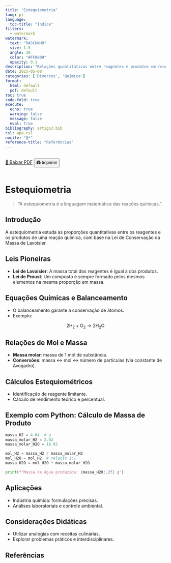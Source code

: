 ```yaml
---
title: "Estequiometria"
lang: pt
language:
  toc-title: "Índice"
filters:
  - watermark
watermark:
  text: "RASCUNHO"
  size: 1.5
  angle: 30
  color: "#FF0000"
  opacity: 0.1
description: "Relações quantitativas entre reagentes e produtos em reações químicas."
date: 2025-05-08
categories: ['Diversos', 'Química']
format:
  html: default
  pdf: default
toc: true
code-fold: true
execute:
  echo: true
  warning: false
  message: false
  eval: true
bibliography: artigo3.bib
csl: apa.csl
nocite: "@*"
reference-title: "Referências"
---
```


::: {.content-visible when-format="html"}
<div style="display: flex; gap: 1rem; margin-bottom: 1rem;">
  <a href="./index.pdf" target="_blank" class="btn btn-primary">📄 Baixar PDF</a>
  <button onclick="window.print()" class="btn btn-outline-secondary">🖨️ Imprimir</button>
</div>
:::

<div style="margin-top: 2rem;"></div>

# Estequiometria

> "A estequiometria é a linguagem matemática das reações químicas."

## Introdução

A estequiometria estuda as proporções quantitativas entre os reagentes e os produtos de uma reação química, com base na Lei de Conservação da Massa de Lavoisier.

## Leis Pioneiras

- **Lei de Lavoisier**: A massa total dos reagentes é igual à dos produtos.
- **Lei de Proust**: Um composto é sempre formado pelos mesmos elementos na mesma proporção em massa.

## Equações Químicas e Balanceamento

- O balanceamento garante a conservação de átomos.
- Exemplo:

$$ \mathrm{2H_2 + O_2 \rightarrow 2H_2O} $$

## Relações de Mol e Massa

- **Massa molar**: massa de 1 mol de substância.
- **Conversões**: massa ↔ mol ↔ número de partículas (via constante de Avogadro).

## Cálculos Estequiométricos

- Identificação de reagente limitante.
- Cálculo de rendimento teórico e percentual.

## Exemplo com Python: Cálculo de Massa de Produto

```python
massa_H2 = 4.04  # g
massa_molar_H2 = 2.02
massa_molar_H2O = 18.02

mol_H2 = massa_H2 / massa_molar_H2
mol_H2O = mol_H2  # relação 1:1
massa_H2O = mol_H2O * massa_molar_H2O

print(f"Massa de água produzida: {massa_H2O:.2f} g")
```

## Aplicações

- Indústria química: formulações precisas.
- Análises laboratoriais e controle ambiental.

## Considerações Didáticas

- Utilizar analogias com receitas culinárias.
- Explorar problemas práticos e interdisciplinares.

## Referências